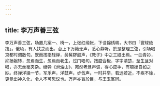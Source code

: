 ```yaml
---
---
---
```

title: 李万声善三弦
---



李万声善三弦，场置几案一、椅一，上张红缎帐，下设锦绣帏，大书曰「寰球绝技」。俄顷，有人扶之而出，台上下万籁无声，悉心静听。於是整理三弦，引场唱京都时调数句。既而按指轻弹，髣髴锣鼓声，《教子》中之三娘出焉。一曲青衫，抑扬婉转，忽焉而生，忽焉而老生，过门唱句，按腔合板，字字清楚，至生旦对唱，亦无丝毫夹杂。继弹《滑油山》，宛然老旦声调，得心应手，有顿挫自如之妙。终弹洋操一节，军乐声，洋鼓声，步伐声，一时并举，若远若近，不疾不徐，更觉出神入化，令人不可思议也。万声亦盲於目，与王玉峯同。